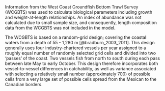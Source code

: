 ### \acrlong{s-wcgbt}

Information from the West Coast Groundfish Bottom Trawl Survey (WCGBTS) was used to calculate biological parameters including growth and weight-at-length relationships. An index of abundance was not calculated due to small sample size, and consequently, length composition data from the WCGBTS was not included in the model. 

The WCGBTS is based on a random-grid design; covering the coastal waters from a depth of 55 - 1,280 m [@bradburn_2003_2011]. This design generally uses four industry-chartered vessels per year assigned to a roughly equal number of randomly selected grid cells and divided into two 'passes' of the coast. Two vessels fish from north to south during each pass between late May to early October. This design therefore incorporates both vessel-to-vessel differences in catchability, as well as variance associated with selecting a relatively small number (approximately 700) of possible cells from a very large set of possible cells spread from the Mexican to the Canadian borders.